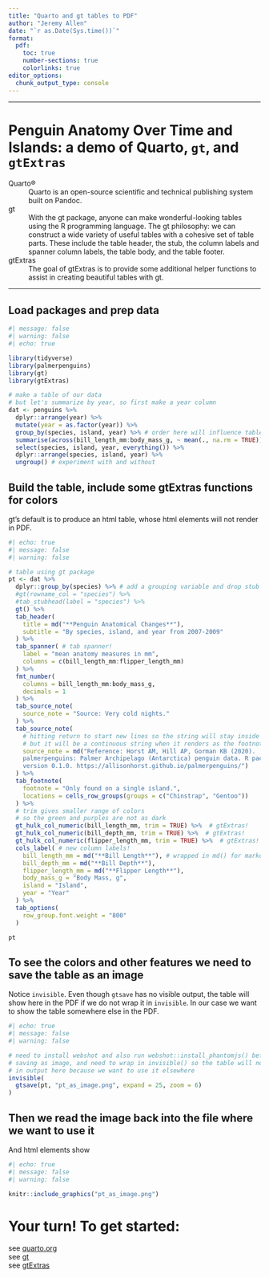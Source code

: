 ```yaml
---
title: "Quarto and gt tables to PDF"
author: "Jeremy Allen"
date: "`r as.Date(Sys.time())`"
format:
  pdf:
    toc: true
    number-sections: true
    colorlinks: true
editor_options: 
  chunk_output_type: console
---
```


---

# Penguin Anatomy Over Time and Islands: a demo of Quarto, `gt`, and `gtExtras`

Quarto®
: Quarto is an open-source scientific and technical publishing system built on Pandoc.  

gt
: With the gt package, anyone can make wonderful-looking tables using the R programming language. The gt philosophy: we can construct a wide variety of useful tables with a cohesive set of table parts. These include the table header, the stub, the column labels and spanner column labels, the table body, and the table footer.

gtExtras
: The goal of gtExtras is to provide some additional helper functions to assist in creating beautiful tables with gt.

---

## Load packages and prep data

```r
#| message: false
#| warning: false
#| echo: true

library(tidyverse)
library(palmerpenguins)
library(gt)
library(gtExtras)

# make a table of our data
# but let's summarize by year, so first make a year column
dat <- penguins %>%
  dplyr::arrange(year) %>% 
  mutate(year = as.factor(year)) %>% 
  group_by(species, island, year) %>% # order here will influence table output
  summarise(across(bill_length_mm:body_mass_g, ~ mean(., na.rm = TRUE))) %>%
  select(species, island, year, everything()) %>% 
  dplyr::arrange(species, island, year) %>% 
  ungroup() # experiment with and without
```

## Build the table, include some gtExtras functions for colors

gt's default is to produce an html table, whose html elements will not render in PDF.

```r
#| echo: true
#| message: false
#| warning: false

# table using gt package
pt <- dat %>% 
  dplyr::group_by(species) %>% # add a grouping variable and drop stub info
  #gt(rowname_col = "species") %>%
  #tab_stubhead(label = "species") %>%
  gt() %>% 
  tab_header(
    title = md("**Penguin Anatomical Changes**"),
    subtitle = "By species, island, and year from 2007-2009"
  ) %>%
  tab_spanner( # tab spanner!
    label = "mean anatomy measures in mm",
    columns = c(bill_length_mm:flipper_length_mm)
  ) %>% 
  fmt_number(
    columns = bill_length_mm:body_mass_g,
    decimals = 1
  ) %>% 
  tab_source_note(
    source_note = "Source: Very cold nights."
  ) %>%
  tab_source_note(
    # hitting return to start new lines so the string will stay inside the PDF
    # but it will be a continuous string when it renders as the footnote
    source_note = md("Reference: Horst AM, Hill AP, Gorman KB (2020). 
    palmerpenguins: Palmer Archipelago (Antarctica) penguin data. R package
    version 0.1.0. https://allisonhorst.github.io/palmerpenguins/")
  ) %>% 
  tab_footnote(
    footnote = "Only found on a single island.",
    locations = cells_row_groups(groups = c("Chinstrap", "Gentoo"))
  ) %>%
  # trim gives smaller range of colors
  # so the green and purples are not as dark
  gt_hulk_col_numeric(bill_length_mm, trim = TRUE) %>%  # gtExtras!
  gt_hulk_col_numeric(bill_depth_mm, trim = TRUE) %>%  # gtExtras!
  gt_hulk_col_numeric(flipper_length_mm, trim = TRUE) %>%  # gtExtras!
  cols_label( # new column labels!
    bill_length_mm = md("**Bill Length**"), # wrapped in md() for markdown
    bill_depth_mm = md("**Bill Depth**"),
    flipper_length_mm = md("**Flipper Length**"),
    body_mass_g = "Body Mass, g",
    island = "Island",
    year = "Year"
  ) %>% 
  tab_options(
    row_group.font.weight = "800"
  )

pt
```

## To see the colors and other features we need to save the table as an image

Notice `invisible`. Even though `gtsave` has no visible output, the table will show here in the PDF if we do not wrap it in `invisible`. In our case we want to show the table somewhere else in the PDF.

```r
#| echo: true
#| message: false
#| warning: false

# need to install webshot and also run webshot::install_phantomjs() before
# saving as image, and need to wrap in invisible() so the table will not render
# in output here because we want to use it elsewhere
invisible(
  gtsave(pt, "pt_as_image.png", expand = 25, zoom = 6)
)

```

## Then we read the image back into the file where we want to use it

And html elements show

```r
#| echo: true
#| message: false
#| warning: false

knitr::include_graphics("pt_as_image.png")

```

# Your turn! To get started:
see [quarto.org](https://quarto.org/)  
see [gt](https://gt.rstudio.com/index.html)  
see [gtExtras](https://jthomasmock.github.io/gtExtras/) 

